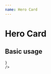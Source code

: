 ```yaml
---
name: Hero Card
---
```



# Hero Card

## Basic usage
<Playground>
  <HeroCard
    name="Ludde"
    imgUrl="nope"
    healthpoints=9000
    resistance="Fire"
    weakness="Water"
    attributes={
      
    }
    />
</Playground>
